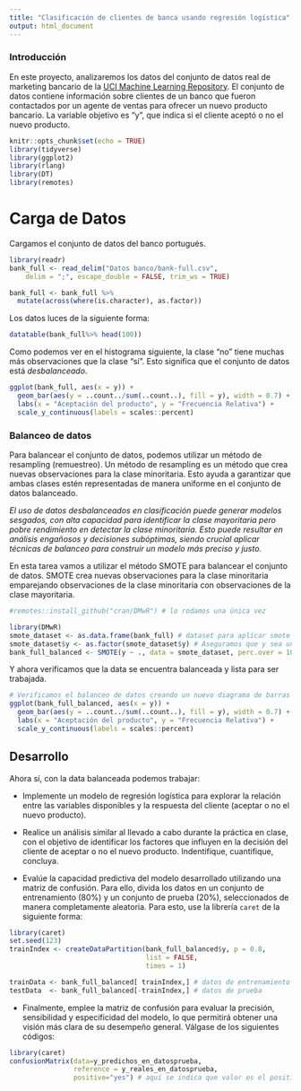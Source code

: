 ```yaml
---
title: "Clasificación de clientes de banca usando regresión logística"
output: html_document
---
```


### Introducción


En este proyecto, analizaremos los datos del conjunto de datos real de marketing bancario de la [UCI Machine Learning Repository](https://archive.ics.uci.edu/dataset/222/bank+marketing). El conjunto de datos contiene información sobre clientes de un banco que fueron contactados por un agente de ventas para ofrecer un nuevo producto bancario. La variable objetivo es "y", que indica si el cliente aceptó o no el nuevo producto.

```r
knitr::opts_chunk$set(echo = TRUE)
library(tidyverse)
library(ggplot2)
library(rlang)
library(DT)
library(remotes)
```

# Carga de Datos

Cargamos el conjunto de datos del banco portugués.

```r
library(readr)
bank_full <- read_delim("Datos banco/bank-full.csv", 
    delim = ";", escape_double = FALSE, trim_ws = TRUE)

bank_full <- bank_full %>%
  mutate(across(where(is.character), as.factor))
```

Los datos luces de la siguiente forma:

```r
datatable(bank_full%>% head(100))
```

Como podemos ver en el histograma siguiente, la clase "no" tiene muchas más observaciones que la clase "sí". Esto significa que el conjunto de datos está *desbalanceado*.

```r
ggplot(bank_full, aes(x = y)) +
  geom_bar(aes(y = ..count../sum(..count..), fill = y), width = 0.7) +
  labs(x = "Aceptación del producto", y = "Frecuencia Relativa") +
  scale_y_continuous(labels = scales::percent)
```

### Balanceo de datos

Para balancear el conjunto de datos, podemos utilizar un método de resampling (remuestreo). Un método de resampling es un método que crea nuevas observaciones para la clase minoritaria. Esto ayuda a garantizar que ambas clases estén representadas de manera uniforme en el conjunto de datos balanceado.

*El uso de datos desbalanceados en clasificación puede generar modelos sesgados, con alta capacidad para identificar la clase mayoritaria pero pobre rendimiento en detectar la clase minoritaria. Esto puede resultar en análisis engañosos y decisiones subóptimas, siendo crucial aplicar técnicas de balanceo para construir un modelo más preciso y justo.*

En esta tarea vamos a utilizar el método SMOTE para balancear el conjunto de datos. SMOTE crea nuevas observaciones para la clase minoritaria emparejando observaciones de la clase minoritaria con observaciones de la clase mayoritaria.

```r
#remotes::install_github("cran/DMwR") # lo rodamos una única vez
```

```r
library(DMwR)
smote_dataset <- as.data.frame(bank_full) # dataset para aplicar smote
smote_dataset$y <- as.factor(smote_dataset$y) # Aseguramos que y sea un factor
bank_full_balanced <- SMOTE(y ~ ., data = smote_dataset, perc.over = 100, k = 5)
```

Y ahora verificamos que la data se encuentra balanceada y lista para ser trabajada.

```r
# Verificamos el balanceo de datos creando un nuevo diagrama de barras
ggplot(bank_full_balanced, aes(x = y)) +
  geom_bar(aes(y = ..count../sum(..count..), fill = y), width = 0.7) +
  labs(x = "Aceptación del producto", y = "Frecuencia Relativa") +
  scale_y_continuous(labels = scales::percent)
```

## Desarrollo

Ahora sí, con la data balanceada podemos trabajar:

- Implemente un modelo de regresión logística para explorar la relación entre las variables disponibles y la respuesta del cliente (aceptar o no el nuevo producto).

- Realice un análisis similar al llevado a cabo durante la práctica en clase, con el objetivo de identificar los factores que influyen en la decisión del cliente de aceptar o no el nuevo producto. Indentifique, cuantifique, concluya.

- Evalúe la capacidad predictiva del modelo desarrollado utilizando una matriz de confusión. Para ello, divida los datos en un conjunto de entrenamiento (80%) y un conjunto de prueba (20%), seleccionados de manera completamente aleatoria. Para esto, use la librería `caret` de la siguiente forma:

```r
library(caret)
set.seed(123)
trainIndex <- createDataPartition(bank_full_balanced$y, p = 0.8, 
                                  list = FALSE, 
                                  times = 1)

trainData <- bank_full_balanced[ trainIndex,] # datos de entrenamiento
testData  <- bank_full_balanced[-trainIndex,] # datos de prueba
```

- Finalmente, emplee la matriz de confusión para evaluar la precisión, sensibilidad y especificidad del modelo, lo que permitirá obtener una visión más clara de su desempeño general. Válgase de los siguientes códigos:

```r
library(caret)
confusionMatrix(data=y_predichos_en_datosprueba,
                reference = y_reales_en_datosprueba,
                positive="yes") # aquí se indica que valor es el positivo
```


